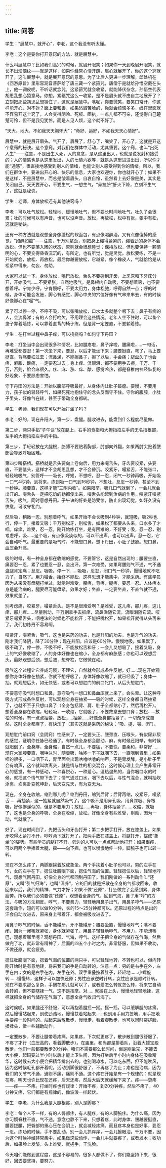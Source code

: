 ```yaml
---
---
---
```

title: 问答
---



学生：“展慧中，就开心”，李老，这个我没有听太懂。

李老：这个是要你打开意窍的方法，就是展慧中。

什么叫展慧中？比如我们高兴的时候，就眉开眼笑；如果你一天到晚眉开眼笑，就长不出烦恼纹——就是这样，如果你经常心情开朗，眉心就展开了，你的这个窍就开了，这叫展慧中，就是展开意窍的意思。为了让后人更进一步理解，邱处机在《西游原旨》里形容观音菩萨给了唐三藏一个紧箍咒，唐僧于是就给孙悟空戴在头上，他一调皮呢，不听话就念咒，这紧箍咒就会收紧，就能降伏杂念，孙悟空代表胡思乱想心猿意马。你想，紧箍咒这么一收紧，是不是眉头就不由自主地展开了？立刻把那些胡思乱想镇住了，这就是展慧中。嘴呢，你要微笑，要笑口常开，你这样能开心，对不对？面上要和善，如果愁眉苦脸的，你就会烦恼多多，缠在里面就不容易开这个窍了，人会变得阴冷、死板、固执，一点儿都不可亲，还觉得自己楚楚可怜，但不是我见犹怜，而是人见人烦，这个就不好了。

“天大、地大，不如我天天胸怀大”；“命好、运好，不如我天天心情好”。

展慧中，就是展开眉头。气开了，眉展了，舒心了，嘴笑了，开心了，这就是开这个意窍的秘诀。这个意窍，对我们在群体中活动，尤其重要。这个窍，也叫“出死入生”——注意，不是出生入死，入的意念，是从这里出入，也就是说发射和接受的；人的情感也是从这里发出，人的七情六欲等，就是从这里进进出出，所以你才能“通感”，很直接地感受到别人的情绪，也能让别人感受得到你的情绪。所以，我们在群体中，要进出开心的、快乐的信息，大家也欢迎你，你也就开心了；如果不是这样，不是展慧中，而总是皱着眉头，自哀自怜，虽然看上去好像是美，其实是关闭自己。天天要开心，不要生气，一想生气，“鼻拉脐”肝火下降，立刻不生气了，这就是秘诀。

学生：老师，身体放松还有其他诀窍吗？

李老：可以吐气放松。轻轻地、缓慢地吐气，但不要长时间地吐气，吐久了会很累；吐的时候可以有声音，也可以没声音。放松，再放松，松中有张，张中有松，这就是秘诀。

还有一种方法就是观想全身像蓬松的软面包，有点像喝醉酒，又有点像傻掉的感觉，“如醉如痴”——注意，千万别拿劲，别把身上绷得紧紧的，绷着劲的身体不会放松。但也不要落入困的状态，否则就会很想睡觉；保持放松，但也要保持一颗清明的心，不要变得昏昏沉沉的，有所定，也有所觉，觉是灵觉。放松要练，不是一开始就会，放松、再放松，最后你越要放松，它越紧，像个橡皮人，气就恰恰是从松紧中得来，勿妄、勿助。

大家可以试一下。身体放松，嘴巴放松，舌头不要碰到牙齿，上牙床和下牙床分开，开始吸气……不要紧张，自然地吸气，是鼻根内自动吸，不要想着吸，也不要想着呼。宁肯少呼，宁肯慢呼，不要太用力，身体松弛，呼得自然一点；呼的时候，身体可能会发胀，脚心有感觉，脚心中央的穴位好像有气串来串去，有的时候好像脚心在“嘬”气。

累了可以停一停，不呼不吸，可以张嘴放松，口水太多就整个咽下去；鼻子有病的人，会流鼻涕；有的人会打哈欠，不用理会这些情况。老年人坐不住时，可以垫个垫子靠着墙练，可以靠着直背的椅子练，但是背一定要直，不要躺着练。

学生：在打坐过程中鼻子痒，可以挠挠吗？如何守下丹田？

李老：打坐当中会出现很多种情况，比如腿疼啦，鼻子痒啦，腰痛啦……一句话，再难受都要忍！第一次坐下来，要忍，以后才能坐下来；腰要挺直，弯了，马上要挺直，背痛要扛过去；流鼻涕，不能擦鼻子，擦了以后，手会痛；腿盘久了也会疼，麻胀、酸痛，一定要忍过去；身上痒、流眼泪，都不要用手去擦，千万、千万，否则，脸会麻很久。疼、麻、涨、痒、酸、感觉冷热，都是脊椎内神经恢复的好现象，不要顾虑害怕。

守下丹田的方法是：开始以腹部呼吸最好，从身体内让肚子鼓瘪。要慢，不要用力，孩子似的轻轻呼气，如果死死地抱住守的念头反而守不住。守你的腹腔，小肚子里头，好像气在转，甚至于带动全身都转。

学生：老师，我们现在可以开始打坐了吗？

李老：好的，现在升阳火，第一步，盘腿。腿收进去，能盘到什么程度尽量做。

第二步，两只手掐“子午诀”放在腿上，右手的食指和大拇指掐左手的无名指根部，左手的大拇指掐左手的中指。

第三步，手轻轻放在大腿根，胳膊不要贴着胸部，肘部向外翻，如果两肘尖贴着腰部会导致呼吸困难。

第四步叫搭桥。搭桥就是舌头要向上卷向后，用力来嘬舌头，牙齿要咬紧，头要直，不要低头，这样才不会胡思乱想，才不会昏沉。咬紧牙，嘬紧舌，不能张口，轻轻地吸气，别管呼——吸长，呼短，不想呼，忍一忍，闭气一秒钟再吸，开始吸一口气4秒钟，到将来，练到吸一口气到16秒钟，不想吐，忍忍一秒钟，甚至不到一秒钟。腰要直，这样才能“三阴内收”。如果阳举，吸几口气就倒了，一会儿就会出汗的。嘬舌头一定把吃奶的劲都使出来，嘬舌头能起到治病的作用。咬紧牙嘬紧舌头，吸气，同时意想丹田。子午诀的好处是防受惊，防止出现幻觉，如好久没有快意，可改守牝门。

然后吸，稍微一忍，别想着呼气，如果开始不会长吸到4秒钟，就短吸，吸2秒也行，停一下，接着又吸；千万别松牙，别松舌，如果松了都要从头来，口水多了才咽。痒痒，难受，忍一忍，刚开始练打坐，是有困难的，不好受；吸，忍一忍，别考虑呼，吸……这个吸，有点像吸痰似的，可以不出声，也可以出声，忍一忍，它会自动呼气。最重要的是吸气时，不能想口鼻，想下丹田，小肚子鼓瘪。想口鼻，血压会升高。

吸的时候，有一种全身都在收缩的感觉，不要管它，这是自然出现的；腰要坐直，痛要忍一忍，累了也要忍一忍，会出汗。第一次难受，如果弯腰则气不通，气不通盘腿肯定痛；忍忍。吸吸，停一下……吸吸，忍忍，闭口气一秒钟，慢慢地就不吃力了，自然了。用力嘬舌，始终不能松，这样思想才能集中，才能采药。有些学员因为从来没有盘腿打坐过，就觉得难受，腰疼，背疼，腿疼，要忍一忍。人体疼本身是能治病的，腿要尽可能盘紧，效果才好；坐直，一定要坐直，不直气就不通，效果就差了。

别考虑痛，咬紧牙，嘬紧舌头。是不是很难受啊？是难受，这儿疼，那儿疼，这儿痒，那儿痒……尽量别动，千万别拿手去抓痒，流鼻涕随它流，流眼泪随它流。咬紧牙嘬紧舌头，咽唾沫的时候也不能松开；不能把嘴松开，如果松开就得从头再来了。我们初炼丹不容易啊。

咬紧牙，嘬紧舌，吸气，这也是采药的功夫，也是升阳的功夫，也是升气的功夫。刚才我们降阴，降了30分钟；现在升阳，应该是60分钟。慢慢地吸，如果累了，吸不动了，停一停，不吸不呼，不能放松舌和牙；一会儿又想吸了，接着又吸，身上的气好像收缩了，人的身体好像也在缩小，全身都有麻胀感；你也可以观想后头，最好观想后颈，想后腰，想脊柱，它微微在动。

吸气这个过程让它养成习惯，不理它，自然就会形成条件反射。好……现在开始观想你身体好像在抽紧，你就不想呼吸了，身体好像收缩了，就已经吸了；身体一抽，就观想后头，如无快感，或者可以想肛门的前口牝门，从后头想肛门。

不要意守吸气时想口和鼻，意守吸气一想口和鼻血压就上来了，会头晕。让这种呼吸方式形成条件反射，可以观想全身在抽紧——吸的时候，这样全身都自然抽紧了，也就不至于只想口鼻了（全身包括背、肩、肚子全都缩小了，然后再松开）。想着全身都在收缩，轻轻吸，一收缩，它就吸了，不要故意去想口鼻；放松……放松的时候，有一点点抽紧。放松……抽紧……好像全身都抽紧了，一切渐渐成自然，这时全身都麻了，有快乐了（其实这就是采药的秘诀：“吸、提、嘬、闭”）。

观想肛门前口窍（会阴窍）性感来了，一定要头正、腰颈直、压喉头，有似尿非尿的感觉，证明你任脉已经通了。有时候全身都会颤动、麻，有时候还阳举，有时候就阳倒了。全身麻，全身缩，自然一点儿，不要猛，不要快，要柔和，非常好……现在大家腰要直，咽唾沫时，随着吸，咕咚一下子就咽下去，一直咽到胃里；如果咽的很多，一口咽下去，胃里面会出现咕噜咕噜的响声，不是胃发酵，是小肚子里会有响声，这个就叫坎离交，就是情与性的相交混合，这时候心理上会产生非常开心的感觉，有一种感动，一种喜悦心，一种爱心。温热温热的，当你咽口水的时候，就把这个情气带下去了；情气通过口水，咽下去以后，与性气混合，就叫抽坎添离、坎离卦变乾坤卦，后天变先天，有为变无为。

现在，全身在收缩，缩到哪儿呢？缩到丹田，缩到后背；后背再缩，咬紧牙，嘬紧舌……再抽紧，这一抽紧就自然吸气了。这个吸不是用鼻孔吸，用鼻腭吸、鼻根吸，好像擤涕似的，但是不要用力；放松……再吸，身体抽紧了……收缩，就吸了，这也是全身的呼吸，全身在收缩，放松。好像全身有些难受，别动，因为一动，气就散了。

好了，现在时间到了，先把舌头和牙齿打开；第二步把手打开，放在膝盖上。如果牙咬得太紧打不开，哼哼两下就打开了。把两手放在膝盖上，将腿打开，摆成“象坐”的姿势。有些学员的腿打不开，旁边的人可以一点点帮助他打开；如果很疼，可以用两个手捧着大腿，摇——向下摇，也可以慢慢地伸一伸，脚腕子也可以转一转。

现在不怎么疼了，两脚跟挨着放成象坐。两个手扶着小肚子也可以，男的左手在下，女的右手在下，摁住肚脐眼下面，摁住气海的位置。轻轻摁住以后，轻轻地哼气，观想气回丹田，好像全身的气都回到丹田了。我们刚做的一系列动作叫“还原”，又叫“引气归海”，也叫“温养”，它的目的就是把散在全身的气都收回来，收回来以后，我们的精神、气力才好；如果不做“还原”，打坐做完了会感到累、身体疲劳。所以我们必须要做“还原”，观想着全身的气，回到气海，鼻子用“哼”的方法，与吸的方法相反。哼气，不要费力，轻轻地用鼻子出气，用鼻子哼气——还原这套动作，短的可以做10分钟，长的15～25分钟都可以。还原过程的特点是出的汗会自动收进去，原来身上带着汗，都会被吸收进去了。

用鼻子哼气的时候，舌不能碰牙，牙不能碰牙；腰要坐直，慢慢地哼气；嘴不要闭，因为一闭嘴就紧张，身体就紧张了。用鼻子轻轻地哼气，不用力，不能想嘴巴，观想着哪里呢？观想丹田、气海，哼气。这样子把全身的气储存在气海，然后做完了功，就非常有精神了，后面的四五个小时之内，非常舒服，但如果不收功，不做还原，就会疲劳。

摁住肚脐眼下面，摁着气海的位置的两只手，可以轻轻地转，不转也可以，但内转刚开始时是有意地转，将来我们的手是自动转的。注意一点：男的是右手在外，左手在内；女的是右手在内，左手在外。双手重叠按着肚子，轻轻地……小螺旋转……慢慢转，这样子可以加快还原；男性应该逆时针转，女性应该是顺时针转。现在不要求那么复杂，手搁在那儿就可以了，或者爱怎么转就怎么转，将来它自动会转的，但不要瞎揉一气，这不是按摩。对……就搁在上头，慢慢地轻轻地揉，这样就把全身的气储存在气海了，意想全身气收归气海了。

这时候呢，如果腿还不舒服，可以再抱着腿摇一摇。摇一摇，可以缓解腿的疼痛。然后慢慢站起来，别使劲踏地，慢慢扶着站起来……也别用手用力摁地，用手摁地手要疼一段时间的。站起来后散散步，慢慢走，看着脚散步，也可以同时搓搓脸，揉揉头，做一些辅助动作。

一定要散步，不要让腿带着疼痛。如果疼，下次就更疼了，散步散到腿很舒服了、不疼了才行（血压高的，看着脚散步）。在庙里，和尚都是排着队，沿着大雄宝殿散步，他们一般都要散步20分钟。咱们不需要那么长时间，但是刚坐完，不能去大小便，起码要过半小时以后才能上卫生间，因为打坐后半小时内身体在吸收精华，这时候去大小便会把精华排出去的。也别喝凉水，可以吃东西，但不能吹风，因为这时候毛孔都开着呢。活动到脚很舒服了、不再疼了为止；疼也是治病，因为我们的关节气不通，通则不痛，痛则不通。这个疼在开始是有一个规律的：就是现在疼，明天也许比现在还疼，后天还疼，然后大后天就缓解下来了。疼——更疼——疼——不疼。打坐时疼也有规律：开始不疼，到20分钟疼，然后不疼了，40分钟又疼，它们都是有规律的，像波浪一样起伏。

学生：李老，为什么我是大腿根疼，别人是脚疼？

李老：每个人不一样，有的人臀部疼，有人腿疼，有的人脚腕疼。为什么痛，因为你习惯脊柱不直，气不通，意念也静不下来，只想着疼，此时身体、腰越要挺直，腰要拔腰，把臀部的重心压在会阴上，就会减轻疼痛。而且疼本身也是好事，要忍一忍。练功的时候，手不要乱动，别一会儿抓痒痒，一会儿擦眼泪，千万不要，因为这个时候神经非常集中，如果做这些动作，一会儿手就要疼了，或者发木；收功后，如果脸上发皱，头上难受，就搓手，干洗脸。

今天咱们能做到这程度，这是不容易的，很多人都做不了，你们能坚持下来，很好，回去要坚持，要努力。